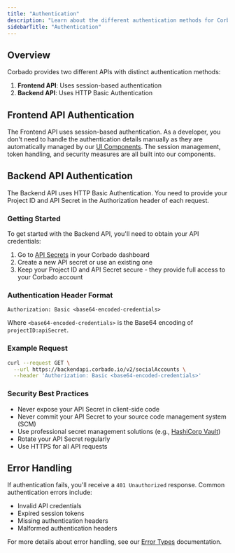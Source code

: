 ```yaml
---
title: "Authentication"
description: "Learn about the different authentication methods for Corbado's APIs"
sidebarTitle: "Authentication"
---
```


## Overview

Corbado provides two different APIs with distinct authentication methods:

1. **Frontend API**: Uses session-based authentication
2. **Backend API**: Uses HTTP Basic Authentication

## Frontend API Authentication

The Frontend API uses session-based authentication. As a developer, you don't need to handle the authentication details manually as they are automatically managed by our [UI Components](/corbado-complete/ui-components/overview). The session management, token handling, and security measures are all built into our components.

## Backend API Authentication

The Backend API uses HTTP Basic Authentication. You need to provide your Project ID and API Secret in the Authorization header of each request.

### Getting Started

To get started with the Backend API, you'll need to obtain your API credentials:

1. Go to [API Secrets](https://app.corbado.com/settings/api-secrets) in your Corbado dashboard
2. Create a new API secret or use an existing one
3. Keep your Project ID and API Secret secure - they provide full access to your Corbado account

### Authentication Header Format

```http
Authorization: Basic <base64-encoded-credentials>
```

Where `<base64-encoded-credentials>` is the Base64 encoding of `projectID:apiSecret`.

### Example Request

```bash
curl --request GET \
  --url https://backendapi.corbado.io/v2/socialAccounts \
  --header 'Authorization: Basic <base64-encoded-credentials>'
```

### Security Best Practices

- Never expose your API Secret in client-side code
- Never commit your API Secret to your source code management system (SCM)
- Use professional secret management solutions (e.g., [HashiCorp Vault](https://www.vaultproject.io/))
- Rotate your API Secret regularly
- Use HTTPS for all API requests

## Error Handling

If authentication fails, you'll receive a `401 Unauthorized` response. Common authentication errors include:

- Invalid API credentials
- Expired session tokens
- Missing authentication headers
- Malformed authentication headers

For more details about error handling, see our [Error Types](/api-reference/error-types) documentation.